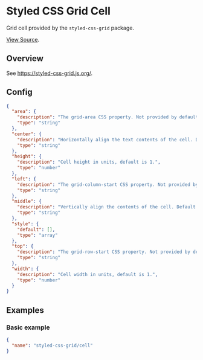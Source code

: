 <Meta title="WordPress Components|Styled Css Grid Cell" />

# Styled CSS Grid Cell
Grid cell provided by the `styled-css-grid` package.

[View Source](https://github.com/alleyinteractive/wp-irving/tree/main/inc/components/components/styled-css-grid-cell).

## Overview
See https://styled-css-grid.js.org/.

## Config
```json
{
  "area": {
    "description": "The grid-area CSS property. Not provided by default.",
    "type": "string"
  },
  "center": {
    "description": "Horizontally align the text contents of the cell. Default is false.",
    "type": "string"
  },
  "height": {
    "description": "Cell height in units, default is 1.",
    "type": "number"
  },
  "left": {
    "description": "The grid-column-start CSS property. Not provided by default.",
    "type": "string"
  },
  "middle": {
    "description": "Vertically align the contents of the cell. Default is false.",
    "type": "string"
  },
  "style": {
    "default": [],
    "type": "array"
  },
  "top": {
    "description": "The grid-row-start CSS property. Not provided by default.",
    "type": "string"
  },
  "width": {
    "description": "Cell width in units, default is 1.",
    "type": "number"
  }
}
```

## Examples

### Basic example
```json
{
  "name": "styled-css-grid/cell"
}
```

